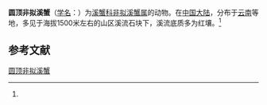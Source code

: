 {{Speciesbox
| name = 圆顶非拟溪蟹
| status = 
| status_system = 
| image = 
| genus = Aparapotamon
| species = tholosum
| authority = (Dai et Chen, 1985)<ref name='id12278'>{{cite web| url =http://www.bioinfo.cn/db05/BjdwSpecies.php?action=view&id=12278| title =圆顶非拟溪蟹| work =《中国动物物种编目数据库》| publisher =中国科学院微生物研究所| author =中国科学院动物研究所| accessdate =2009-04-28| deadurl =yes| archiveurl =https://web.archive.org/web/20160305093043/http://www.bioinfo.cn/db05/BjdwSpecies.php?action=view&id=12278| archivedate =2016-03-05}}</ref>
}}

'''圆顶非拟溪蟹'''（[[学名|学名]]：{{lang|la|''Aparapotamon tholosum''}}）为[[溪蟹科|溪蟹科]][[非拟溪蟹属|非拟溪蟹属]]的动物。在[[中国大陆|中国大陆]]，分布于[[云南|云南]]等地，多见于海拔1500米左右的山区溪流石块下，溪流底质多为红壤。<ref name='id12278'/>

== 参考文献 ==
{{reflist}}

{{Wikispecies|Aparapotamon tholosum}}
{{Taxonbar|from=Q13382488}}

[[Category:非拟溪蟹属|圆顶非拟溪蟹]]


{{螃蟹小作品}}